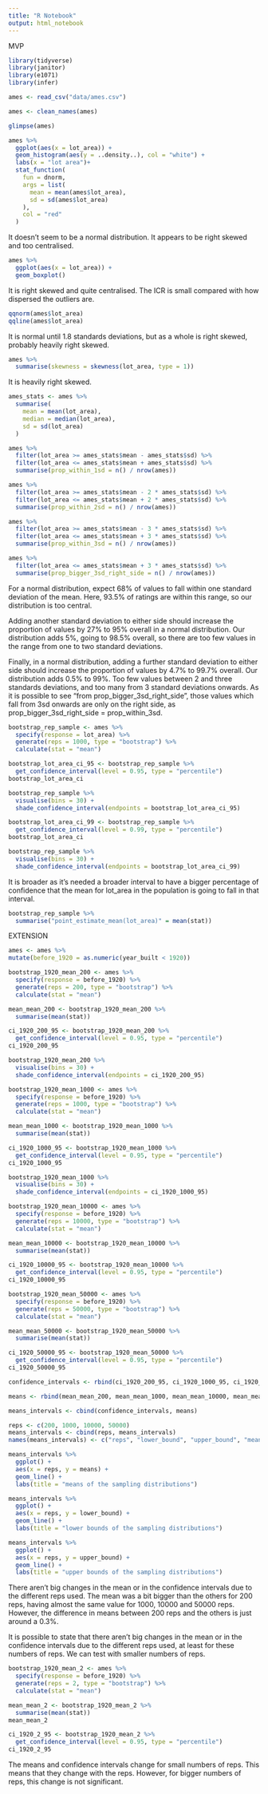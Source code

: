 ```yaml
---
title: "R Notebook"
output: html_notebook
---
```

MVP

```r
library(tidyverse)
library(janitor)
library(e1071)
library(infer)
```

```r
ames <- read_csv("data/ames.csv")
```
```r
ames <- clean_names(ames)
```

```r
glimpse(ames)
```
```r
ames %>% 
  ggplot(aes(x = lot_area)) + 
  geom_histogram(aes(y = ..density..), col = "white") +
  labs(x = "lot area")+
  stat_function(
    fun = dnorm, 
    args = list(
      mean = mean(ames$lot_area), 
      sd = sd(ames$lot_area)
    ),
    col = "red"
  )
```
It doesn't seem to be a normal distribution. It appears to be right skewed and too centralised.  
```r
ames %>%
  ggplot(aes(x = lot_area)) +
  geom_boxplot()
```
It is right skewed and quite centralised. The ICR is small compared with how dispersed the outliers are. 
```r
qqnorm(ames$lot_area)
qqline(ames$lot_area)
```
It is normal until 1.8 standards deviations, but as a whole is right skewed, probably heavily right skewed. 
```r
ames %>%
  summarise(skewness = skewness(lot_area, type = 1))
```
It is heavily right skewed. 

```r
ames_stats <- ames %>%
  summarise(
    mean = mean(lot_area),
    median = median(lot_area),
    sd = sd(lot_area)
  )
```

```r
ames %>%
  filter(lot_area >= ames_stats$mean - ames_stats$sd) %>%
  filter(lot_area <= ames_stats$mean + ames_stats$sd) %>%
  summarise(prop_within_1sd = n() / nrow(ames))
```
```r
ames %>%
  filter(lot_area >= ames_stats$mean - 2 * ames_stats$sd) %>%
  filter(lot_area <= ames_stats$mean + 2 * ames_stats$sd) %>%
  summarise(prop_within_2sd = n() / nrow(ames))
```
```r
ames %>%
  filter(lot_area >= ames_stats$mean - 3 * ames_stats$sd) %>%
  filter(lot_area <= ames_stats$mean + 3 * ames_stats$sd) %>%
  summarise(prop_within_3sd = n() / nrow(ames))
```

```r
ames %>%
  filter(lot_area <= ames_stats$mean + 3 * ames_stats$sd) %>%
  summarise(prop_bigger_3sd_right_side = n() / nrow(ames))
```

For a normal distribution, expect 68% of values to fall within one standard deviation of the mean. Here, 93.5% of ratings are within this range, so our distribution is too central.

Adding another standard deviation to either side should increase the proportion of values by 27% to 95% overall in a normal distribution. Our distribution adds 5%, going to 98.5% overall, so there are too few values in the range from one to two standard deviations.

Finally, in a normal distribution, adding a further standard deviation to either side should increase the proportion of values by 4.7% to 99.7% overall. Our distribution adds 0.5% to 99%. Too few values between 2 and three standards deviations, and too many from 3 standard deviations onwards. As it is possible to see "from prop_bigger_3sd_right_side", those values which fall from 3sd onwards are only on the right side, as prop_bigger_3sd_right_side = prop_within_3sd.

```r
bootstrap_rep_sample <- ames %>%
  specify(response = lot_area) %>%
  generate(reps = 1000, type = "bootstrap") %>%
  calculate(stat = "mean")
```
```r
bootstrap_lot_area_ci_95 <- bootstrap_rep_sample %>%
  get_confidence_interval(level = 0.95, type = "percentile")
bootstrap_lot_area_ci
```
```r
bootstrap_rep_sample %>%
  visualise(bins = 30) +
  shade_confidence_interval(endpoints = bootstrap_lot_area_ci_95)
```


```r
bootstrap_lot_area_ci_99 <- bootstrap_rep_sample %>%
  get_confidence_interval(level = 0.99, type = "percentile")
bootstrap_lot_area_ci
```
```r
bootstrap_rep_sample %>%
  visualise(bins = 30) +
  shade_confidence_interval(endpoints = bootstrap_lot_area_ci_99)
```
It is broader as it's needed a broader interval to have a bigger percentage of confidence that the mean for lot_area in the population is going to fall in that interval.

```r
bootstrap_rep_sample %>%
  summarise("point_estimate_mean(lot_area)" = mean(stat))
```

EXTENSION

```r
ames <- ames %>% 
mutate(before_1920 = as.numeric(year_built < 1920))
```

```r
bootstrap_1920_mean_200 <- ames %>%
  specify(response = before_1920) %>%
  generate(reps = 200, type = "bootstrap") %>%
  calculate(stat = "mean")
```
```r
mean_mean_200 <- bootstrap_1920_mean_200 %>% 
  summarise(mean(stat))
```

```r
ci_1920_200_95 <- bootstrap_1920_mean_200 %>%
  get_confidence_interval(level = 0.95, type = "percentile")
ci_1920_200_95
```
```r
bootstrap_1920_mean_200 %>%
  visualise(bins = 30) +
  shade_confidence_interval(endpoints = ci_1920_200_95)
```

```r
bootstrap_1920_mean_1000 <- ames %>%
  specify(response = before_1920) %>%
  generate(reps = 1000, type = "bootstrap") %>%
  calculate(stat = "mean")
```
```r
mean_mean_1000 <- bootstrap_1920_mean_1000 %>% 
  summarise(mean(stat))
```
```r
ci_1920_1000_95 <- bootstrap_1920_mean_1000 %>%
  get_confidence_interval(level = 0.95, type = "percentile")
ci_1920_1000_95
```
```r
bootstrap_1920_mean_1000 %>%
  visualise(bins = 30) +
  shade_confidence_interval(endpoints = ci_1920_1000_95)
```

```r
bootstrap_1920_mean_10000 <- ames %>%
  specify(response = before_1920) %>%
  generate(reps = 10000, type = "bootstrap") %>%
  calculate(stat = "mean")
```
```r
mean_mean_10000 <- bootstrap_1920_mean_10000 %>% 
  summarise(mean(stat))
```
```r
ci_1920_10000_95 <- bootstrap_1920_mean_10000 %>%
  get_confidence_interval(level = 0.95, type = "percentile")
ci_1920_10000_95
```
```r
bootstrap_1920_mean_50000 <- ames %>%
  specify(response = before_1920) %>%
  generate(reps = 50000, type = "bootstrap") %>%
  calculate(stat = "mean")
```
```r
mean_mean_50000 <- bootstrap_1920_mean_50000 %>% 
  summarise(mean(stat))
```
```r
ci_1920_50000_95 <- bootstrap_1920_mean_50000 %>%
  get_confidence_interval(level = 0.95, type = "percentile")
ci_1920_50000_95
```
```r
confidence_intervals <- rbind(ci_1920_200_95, ci_1920_1000_95, ci_1920_10000_95, ci_1920_50000_95)
```
```r
means <- rbind(mean_mean_200, mean_mean_1000, mean_mean_10000, mean_mean_50000)
```
```r
means_intervals <- cbind(confidence_intervals, means)
```
```r
reps <- c(200, 1000, 10000, 50000)
means_intervals <- cbind(reps, means_intervals)
names(means_intervals) <- c("reps", "lower_bound", "upper_bound", "means")
```
```r
means_intervals %>% 
  ggplot() +
  aes(x = reps, y = means) +
  geom_line() +
  labs(title = "means of the sampling distributions")
```
```r
means_intervals %>% 
  ggplot() +
  aes(x = reps, y = lower_bound) +
  geom_line() +
  labs(title = "lower bounds of the sampling distributions")
```
```r
means_intervals %>% 
  ggplot() +
  aes(x = reps, y = upper_bound) +
  geom_line() +
  labs(title = "upper bounds of the sampling distributions")
```

There aren't big changes in the mean or in the confidence intervals due to the different reps used. 
The mean was a bit bigger than the others for 200 reps, having almost the same value for 1000, 10000 and 50000 reps. However, the difference in means between 200 reps and the others is just around a 0.3%. 

It is possible to state that there aren't big changes in the mean or in the confidence intervals due to the different reps used, at least for these numbers of reps. We can test with smaller numbers of reps. 

```r
bootstrap_1920_mean_2 <- ames %>%
  specify(response = before_1920) %>%
  generate(reps = 2, type = "bootstrap") %>%
  calculate(stat = "mean")
```
```r
mean_mean_2 <- bootstrap_1920_mean_2 %>% 
  summarise(mean(stat))
mean_mean_2
```
```r
ci_1920_2_95 <- bootstrap_1920_mean_2 %>%
  get_confidence_interval(level = 0.95, type = "percentile")
ci_1920_2_95
```

The means and confidence intervals change for small numbers of reps. This means that they change with the reps. However, for bigger numbers of reps, this change is not significant. 

